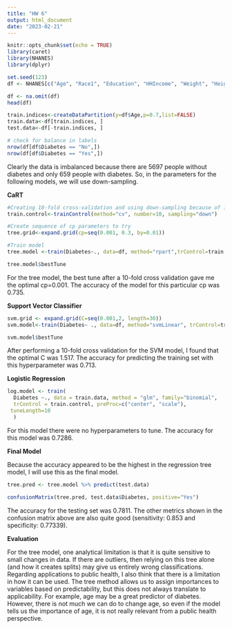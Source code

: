 ```yaml
---
title: "HW 6"
output: html_document
date: "2023-02-21"
---
```


```r
knitr::opts_chunk$set(echo = TRUE)
library(caret)
library(NHANES)
library(dplyr)
```

```r
set.seed(123)
df <- NHANES[c("Age", "Race1", "Education", "HHIncome", "Weight", "Height", "Pulse", "Diabetes", "BMI", "PhysActive", "Smoke100")]

df <- na.omit(df)
head(df)

train.indices<-createDataPartition(y=df$Age,p=0.7,list=FALSE)
train.data<-df[train.indices, ]
test.data<-df[-train.indices, ]

# check for balance in labels
nrow(df[df$Diabetes == "No",])
nrow(df[df$Diabetes == "Yes",])
```
Clearly the data is imbalanced because there are 5697 people without diabetes and only 659 people with diabetes. So, in the parameters for the following models, we will use down-sampling.

__CaRT__
```r
#Creating 10-fold cross-validation and using down-sampling because of imbalance in data
train.control<-trainControl(method="cv", number=10, sampling="down")

#Create sequence of cp parameters to try 
tree.grid<-expand.grid(cp=seq(0.001, 0.3, by=0.01))

#Train model
tree.model <-train(Diabetes~., data=df, method="rpart",trControl=train.control, tuneGrid=tree.grid)

tree.model$bestTune
```
For the tree model, the best tune after a 10-fold cross validation gave me the optimal cp=0.001. The accuracy of the model for this particular cp was 0.735. 

__Support Vector Classifier__
```r
svm.grid <- expand.grid(C=seq(0.001,2, length=30))
svm.model<-train(Diabetes~ ., data=df, method="svmLinear", trControl=train.control, preProcess=c("center", "scale"), tuneGrid=svm.grid)

svm.model$bestTune
```
After performing a 10-fold cross validation for the SVM model, I found that the optimal C was 1.517. The accuracy for predicting the training set with this hyperparameter was 0.713.

__Logistic Regression__
```r
log.model <- train(
  Diabetes ~., data = train.data, method = "glm", family="binomial",
  trControl = train.control, preProc=c("center", "scale"),
 tuneLength=10
  )

```
For this model there were no hyperparameters to tune. The accuracy for this model was 0.7286.

__Final Model__

Because the accuracy appeared to be the highest in the regression tree model, I will use this as the final model.

```r
tree.pred <- tree.model %>% predict(test.data)

confusionMatrix(tree.pred, test.data$Diabetes, positive="Yes")
```

The accuracy for the testing set was 0.7811. The other metrics shown in the confusion matrix above are also quite good (sensitivity: 0.853 and specificity: 0.77339).

__Evaluation__

For the tree model, one analytical limitation is that it is quite sensitive to small changes in data. If there are outliers, then relying on this tree alone (and how it creates splits) may give us entirely wrong classifications. Regarding applications to public health, I also think that there is a limitation in how it can be used. The tree method allows us to assign importances to variables based on predictability, but this does not always translate to applicability. For example, age may be a great predictor of diabetes. However, there is not much we can do to change age, so even if the model tells us the importance of age, it is not really relevant from a public health perspective.
